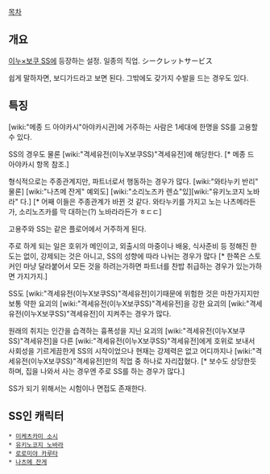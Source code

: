 [[목차]]
== 개요 ==
[[이누×보쿠 SS]]에 등장하는 설정. 일종의 직업. シークレットサービス

쉽게 말하자면, 보디가드라고 보면 된다. 그밖에도 갖가지 수발을 드는 경우도 있다.

== 특징 ==
[wiki:"메종 드 아야카시"아야카시관]에 거주하는 사람은 1세대에 한명을 SS를 고용할 수 있다.

SS의 경우도 물론 [wiki:"격세유전(이누X보쿠SS)"격세유전]에 해당한다. [* 메종 드 아야카시 항목 참조.]

형식적으로는 주종관계지만, 파트너로서 행동하는 경우가 많다. [wiki:"와타누키 반리" 물론] [wiki:"나츠메 잔게" 예외도] [wiki:"소리노즈카 렌쇼"있][wiki:"유키노코지 노바라" 다.] [* 어째 이들은 주종관계가 바뀐 것 같다. 와타누키를 가지고 노는 나츠메라든가, 소리노즈카를 막 대하는(?) 노바라라든가 ㅎㄷㄷ]

고용주와 SS는 같은 플로어에서 거주하게 된다.

주로 하게 되는 일은 호위가 메인이고, 외출시의 마중이나 배웅, 식사준비 등 정해진 한도는 없이, 강제되는 것은 아니고, SS의 성향에 따라 나뉘는 경우가 많다 [* 한쪽은 스토커인 마냥 달라붙어서 모든 것을 하려는가하면 파트너를 찬밥 취급하는 경우가 있는가하면 가지가지.] 

SS도 [wiki:"격세유전(이누X보쿠SS)"격세유전]이기때문에 위험한 것은 마찬가지지만 보통 약한 요괴의 [wiki:"격세유전(이누X보쿠SS)"격세유전]을 강한 요괴의 [wiki:"격세유전(이누X보쿠SS)"격세유전]이 지켜주는 경우가 많다. 

원래의 취지는 인간을 습격하는 흉폭성을 지닌 요괴의 [wiki:"격세유전(이누X보쿠SS)"격세유전]을 다른 [wiki:"격세유전(이누X보쿠SS)"격세유전]에게 호위로 보내서 사회성을 기르게끔한게 SS의 시작이었으나 현재는 강제력은 없고 어디까지나 [wiki:"격세유전(이누X보쿠SS)"격세유전]만의 직업 중 하나로 자리잡혔다. [* 보수도 상당한듯하며, 집을 나와서 사는 경우엔 주로 SS를 하는 경우가 많다.]

SS가 되기 위해서는 시험이나 면접도 존재한다.

== SS인 캐릭터 ==
 * [[미케츠카미 소시]]
 * [[유키노코지 노바라]]
 * [[로로미야 카루타]]
 * [[나츠메 잔게]]
